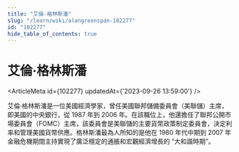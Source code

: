 ```yaml
---
title: "艾倫·格林斯潘"
slug: "/learn/wiki/alangreenspan-102277"
id: "102277"
hide_table_of_contents: true
---
```



# 艾倫·格林斯潘

<ArticleMeta id={102277} updatedAt={'2023-09-26 13:59:00'} />
<div className='border-solid border-b border-t-0 my-4 border-[var(--ifm-color-gray-300)]' />

艾倫·格林斯潘是一位美國經濟學家，曾任美國聯邦儲備委員會（美聯儲）主席，即美國的中央銀行，從 1987 年到 2006 年。在該職位上，他還擔任了聯邦公開市場委員會（FOMC）主席，該委員會是美聯儲的主要貨幣政策制定委員會，決定利率和管理美國貨幣供應。格林斯潘最為人所知的是他在 1980 年代中期到 2007 年金融危機期間主持實現了廣泛穩定的通脹和宏觀經濟增長的 “大和諧時期”。
